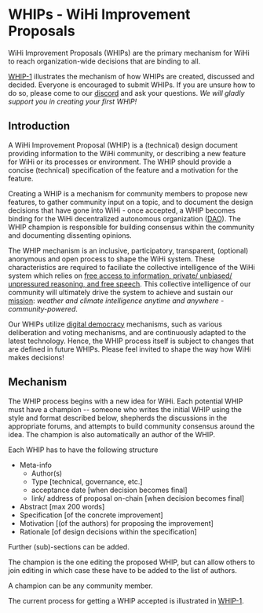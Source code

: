 # WHIPs - WiHi Improvement Proposals

WiHi Improvement Proposals (WHIPs) are the primary mechanism for WiHi to reach organization-wide decisions that are binding to all.

[WHIP-1](https://github.com/wihi-labs/WHIP/blob/main/0001-wihi-improvement-proposals.md) illustrates the mechanism of how WHIPs are created, discussed and decided. Everyone is encouraged to submit WHIPs. If you are unsure how to do so, please come to our [discord](https://discord.gg/wihi) and ask your questions. 
*We will gladly support you in creating your first WHIP!*



## Introduction 

A WiHi Improvement Proposal (WHIP) is a (technical) design document providing information to the WiHi community, or describing a new feature for WiHi or its processes or environment. The WHIP should provide a concise (technical) specification of the feature and a motivation for the feature.

Creating a WHIP is a mechanism for community members to propose new features, to gather community input on a topic, and to document the design decisions that have gone into WiHi - once accepted, a WHIP becomes binding for the WiHi decentralized autonomous organization ([DAO](/community/onion)). 
The WHIP champion is responsible for building consensus within the community and documenting dissenting opinions.

The WHIP mechanism is an inclusive, participatory, transparent, (optional) anonymous and open process to shape the WiHi system. These characteristics are required to faciliate the collective intelligence of the WiHi system which relies on [free access to information, private/ unbiased/ unpressured reasoning, and free speech](https://medium.com/coinmonks/complex-systems-part-2-managing-complexity-with-bottom-up-solutions-9d6fadd88cc4). This collective intelligence of our community will ultimately drive the system to achieve and sustain our [mission](/intro/plan): *weather and climate intelligence anytime and anywhere - community-powered*.

Our WHIPs utilize [digital democracy](https://www.sciencedirect.com/science/article/pii/S1877750323001217) mechanisms, such as various deliberation and voting mechanisms, and are continuously adapted to the latest technology.
Hence, the WHIP process itself is subject to changes that are defined in future WHIPs. Please feel invited to shape the way how WiHi makes decisions!


## Mechanism 

The WHIP process begins with a new idea for WiHi. Each potential WHIP must have a champion -- someone who writes the initial WHIP using the style and format described below, shepherds the discussions in the appropriate forums, and attempts to build community consensus around the idea. The champion is also automatically an author of the WHIP.

Each WHIP has to have the following structure

- Meta-info
    - Author(s)
    - Type [technical, governance, etc.]
    - acceptance date [when decision becomes final]
    - link/ address of proposal on-chain [when decision becomes final]
- Abstract [max 200 words]
- Specification [of the concrete improvement]
- Motivation [(of the authors) for proposing the improvement]
- Rationale [of design decisions within the specification]

Further (sub)-sections can be added.

The champion is the one editing the proposed WHIP, but can allow others to join editing in which case these have to be added to the list of authors.

A champion can be any community member.

The current process for getting a WHIP accepted is illustrated in 
[WHIP-1](https://github.com/wihi-labs/WHIP/blob/main/0001-wihi-improvement-proposals.md).